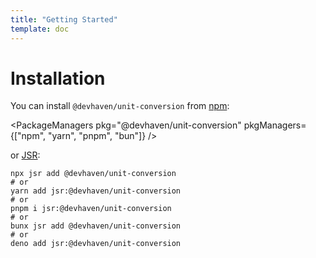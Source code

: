 ```yaml
---
title: "Getting Started"
template: doc
---
```



# Installation

You can install `@devhaven/unit-conversion` from [npm](https://www.npmjs.com/package/@devhaven/unit-conversion):

<PackageManagers
  pkg="@devhaven/unit-conversion"
  pkgManagers={["npm", "yarn", "pnpm", "bun"]}
/>

or [JSR](https://jsr.io/@devhaven/unit-conversion):

```
npx jsr add @devhaven/unit-conversion
# or
yarn add jsr:@devhaven/unit-conversion
# or
pnpm i jsr:@devhaven/unit-conversion
# or
bunx jsr add @devhaven/unit-conversion
# or
deno add jsr:@devhaven/unit-conversion
```
